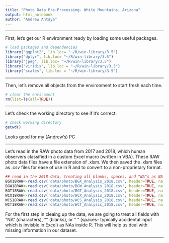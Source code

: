 ```yaml
---
title: "Photo Data Pre-Processing- White Mountains, Arizona"
output: html_notebook
author: "Andrew Antaya"
---
```

***
First, let's get our R environment ready by loading some useful packages.
```r
# load packages and dependencies
library("ggplot2", lib.loc= "~/R/win-library/3.5")
library("dplyr", lib.loc= "~/R/win-library/3.5")
library("jpeg", lib.loc= "~/R/win-library/3.5")
library("viridis", lib.loc = "~/R/win-library/3.5")
library("scales", lib.loc = "~/R/win-library/3.5")
```
***

Then, let's remove all objects from the environment to start fresh each time.
```r
# clear the enviroment
rm(list=ls(all=TRUE))
```

***
Let's check the working directory to see if it's correct.
```r
# check working directory
getwd()
```
Looks good for my (Andrew's) PC

***
Let's read in the RAW photo data from 2017 and 2018, which human observers classified in a custom Excel macro (written in VBA). These RAW photo data files have a file extension of .xlsm. We then saved the .xlsm files as .csv files for ease of use in R and to convert to a non-proprietary format.
```r
## read in the 2018 data, treating all blanks, spaces, and "NA"s as NA's
BGX18RAW<-read.csv('data/photo/BGX_Analysis_2018.csv', header=TRUE, na.strings=c(""," ","NA"))
BGW18RAW<-read.csv('data/photo/BGW_Analysis_2018.csv', header=TRUE, na.strings=c(""," ","NA"))
BGT18RAW<-read.csv('data/photo/BGT_Analysis_2018.csv', header=TRUE, na.strings=c(""," ","NA"))
WCX18RAW<-read.csv('data/photo/WCX_Analysis_2018.csv', header=TRUE, na.strings=c(""," ","NA"))
WCS18RAW<-read.csv('data/photo/WCS_Analysis_2018.csv', header=TRUE, na.strings=c(""," ","NA"))
WCT18RAW<-read.csv('data/photo/WCT_Analysis_2018.csv', header=TRUE, na.strings=c(""," ","NA"))
```
For the first step in cleaing up the data, we are going to treat all fields with "NA" (characters), "" (blanks), or " " (spaces- typically accidental input which is invisble in Excel) as NAs inside R. This will help us deal with missing information in our dataset.

***
